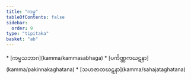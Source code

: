 ```yaml
---
title: "ကမ္မ"
tableOfContents: false
sidebar:
  order: 9
type: "tipitaka"
basket: "ab"
---
```



<DynamicBreadcrumb />



<TableOfContents>
* [ကမ္မသဘာဂ](kamma/kammasabhaga)
* [ပကိဏ္ဏကဃဋနာ](kamma/pakinnakaghatana)
* [သဟဇာတဃဋနာ](kamma/sahajataghatana)
</TableOfContents>